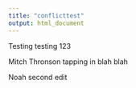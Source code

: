 ```yaml
---
title: "conflicttest"
output: html_document
---
```


Testing testing 123

Mitch Thronson tapping in blah blah

Noah second edit
